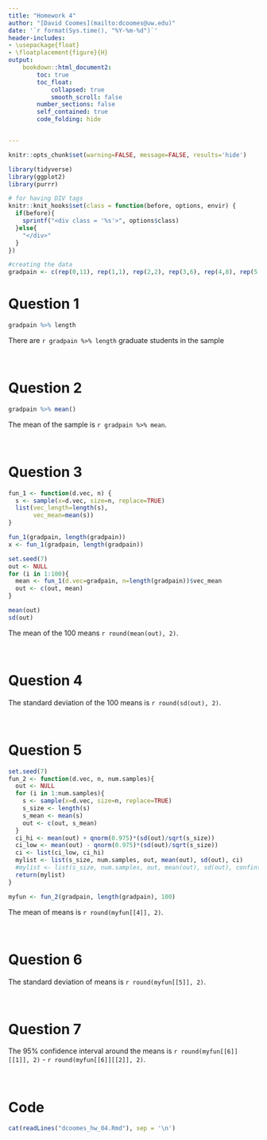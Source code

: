 ```yaml
---
title: "Homework 4"
author: "[David Coomes](mailto:dcoomes@uw.edu)"
date: '`r format(Sys.time(), "%Y-%m-%d")`'
header-includes: 
- \usepackage{float} 
- \floatplacement{figure}{H} 
output: 
    bookdown::html_document2: 
        toc: true
        toc_float:
            collapsed: true
            smooth_scroll: false
        number_sections: false
        self_contained: true
        code_folding: hide


---
```


```r
knitr::opts_chunk$set(warning=FALSE, message=FALSE, results='hide')
```

```r

library(tidyverse)
library(ggplot2)
library(purrr)

# for having DIV tags
knitr::knit_hooks$set(class = function(before, options, envir) {
  if(before){
    sprintf("<div class = '%s'>", options$class)
  }else{
    "</div>"
  }
})


```


```r

#creating the data
gradpain <- c(rep(0,11), rep(1,1), rep(2,2), rep(3,6), rep(4,8), rep(5,10), rep(6,8), rep(7,30), rep(8,10), rep(9,6), rep(10,2))

```



# Question 1

```r

gradpain %>% length


```

There are `r gradpain %>% length` graduate students in the sample

<br>

# Question 2

```r

gradpain %>% mean()

```

The mean of the sample is `r gradpain %>% mean`.

<br>

# Question 3


```r

fun_1 <- function(d.vec, n) {
  s <- sample(x=d.vec, size=n, replace=TRUE)
  list(vec_length=length(s),
       vec_mean=mean(s))
}

```


```r

fun_1(gradpain, length(gradpain))
x <- fun_1(gradpain, length(gradpain))


```

```r

set.seed(7)
out <- NULL
for (i in 1:100){
  mean <- fun_1(d.vec=gradpain, n=length(gradpain))$vec_mean
  out <- c(out, mean)
}

mean(out)
sd(out)


```


The mean of the 100 means `r round(mean(out), 2)`.

<br>

# Question 4

The standard deviation of the 100 means is `r round(sd(out), 2)`. 

<br>

# Question 5


```r

set.seed(7)
fun_2 <- function(d.vec, n, num.samples){
  out <- NULL
  for (i in 1:num.samples){
    s <- sample(x=d.vec, size=n, replace=TRUE)
    s_size <- length(s)
    s_mean <- mean(s)
    out <- c(out, s_mean)
  }
  ci_hi <- mean(out) + qnorm(0.975)*(sd(out)/sqrt(s_size))
  ci_low <- mean(out) - qnorm(0.975)*(sd(out)/sqrt(s_size))
  ci <- list(ci_low, ci_hi)
  mylist <- list(s_size, num.samples, out, mean(out), sd(out), ci)
  #mylist <- list(s_size, num.samples, out, mean(out), sd(out), confint(out))
  return(mylist)
}

myfun <- fun_2(gradpain, length(gradpain), 100)


```




The mean of means is `r round(myfun[[4]], 2)`.

<br>

# Question 6

The standard deviation of means is `r round(myfun[[5]], 2)`.

<br>

# Question 7

The 95% confidence interval around the means is `r round(myfun[[6]][[1]], 2)` - `r round(myfun[[6]][[2]], 2)`.

<br>

# Code

```r
cat(readLines("dcoomes_hw_04.Rmd"), sep = '\n')
```


